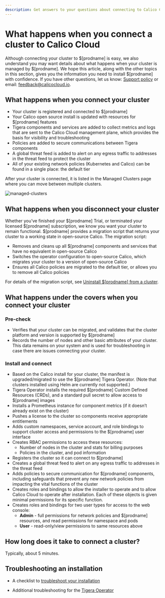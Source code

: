 ```yaml
---
description: Get answers to your questions about connecting to Calico Cloud.
---
```


# What happens when you connect a cluster to Calico Cloud

Although connecting your cluster to $[prodname] is easy, we also understand you may want details about what happens when your cluster is managed by $[prodname]. We hope this article, along with the other topics in this section, gives you the information you need to install $[prodname] with confidence. If you have other questions, let us know: [Support policy](https://www.tigera.io/legal/calico-cloud-support-policy) or email: feedback@calicocloud.io.

## What happens when you connect your cluster

- Your cluster is registered and connected to $[prodname]
- Your Calico open source install is updated with resources for $[prodname] features
- Tigera components and services are added to collect metrics and logs that are sent to the Calico Cloud management plane, which provides the basis for visibility and troubleshooting
- Policies are added to secure communications between Tigera components
- A global threat feed is added to alert on any egress traffic to addresses in the threat feed to protect the cluster
- All of your existing network policies (Kubernetes and Calico) can be found in a single place: the default tier

After your cluster is connected, it is listed in the Managed Clusters page where you can move between multiple clusters.

![managed-clusters](/img/calico-cloud/managed-clusters.png)

## What happens when you disconnect your cluster

Whether you’ve finished your $[prodname] Trial, or terminated your licensed $[prodname] subscription, we know you want your cluster to remain functional. $[prodname] provides a migration script that returns your cluster to a working state in open-source Calico. The migration script:

- Removes and cleans up all $[prodname] components and services that have no equivalent in open-source Calico
- Switches the operator configuration to open-source Calico, which migrates your cluster to a version of open-source Calico
- Ensures all Calico policies are migrated to the default tier, or allows you to remove all Calico policies

For details of the migration script, see [Uninstall $[prodname] from a cluster](../operations/disconnect.mdx).

## What happens under the covers when you connect your cluster

### Pre-check

- Verifies that your cluster can be migrated, and validates that the cluster platform and version is supported by $[prodname]
- Records the number of nodes and other basic attributes of your cluster. This data remains on your system and is used for troubleshooting in case there are issues connecting your cluster.

### Install and connect

- Based on the Calico install for your cluster, the manifest is upgraded/migrated to use the $[prodname] Tigera Operator. (Note that clusters installed using Helm are currently not supported.)
- Tigera Operator installs the required $[prodname] Custom Defined Resources (CRDs), and a standard pull secret to allow access to $[prodname] images
- Installs a Prometheus instance for component metrics (if it doesn’t already exist on the cluster)
- Pushes a license to the cluster so components receive appropriate entitlements
- Adds custom namespaces, service account, and role bindings to support cluster access and permissions to the $[prodname] user interface
- Creates RBAC permissions to access these resources:
  - Number of nodes in the cluster and stats for billing purposes
  - Policies in the cluster, and pod information
- Registers the cluster so it can connect to $[prodname]
- Creates a global threat feed to alert on any egress traffic to addresses in the threat feed
- Adds policies to secure communication for $[prodname] components, including safeguards that prevent any new network policies from impacting the vital functions of the cluster
- Creates roles and bindings to allow the installer to operate and to allow Calico Cloud to operate after installation.
  Each of these objects is given minimal permissions for its specific function.
- Creates roles and bindings for two user types for access to the web console:
  - **Admin** - full permissions for network policies and $[prodname] resources, and read permissions for namespace and pods
  - **User** - read-only/view permissions to same resources above

## How long does it take to connect a cluster?

Typically, about 5 minutes.

## Troubleshooting an installation

- A checklist to [troubleshoot your installation](checklist.mdx)

- Additional troubleshooting for the [Tigera Operator](operator-checklist.mdx)
